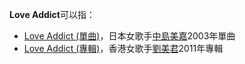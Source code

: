 
'''Love Addict'''可以指：
* [[Love_Addict_(單曲)|Love Addict (單曲)]]，日本女歌手[[中島美嘉|中島美嘉]]2003年單曲
* [[Love_Addict_(專輯)|Love Addict (專輯)]]，香港女歌手[[劉美君|劉美君]]2011年專輯

{{disambig}}